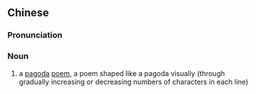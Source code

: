 {{also|宝塔诗}}
==Chinese==
{{zh-forms|s=宝塔诗|type=21}}

===Pronunciation===
{{zh-pron
|m=bǎotǎshī
|cat=n
}}

===Noun===
{{zh-noun}}

# a [[pagoda]] [[poem]], a poem shaped like a pagoda visually (through gradually increasing or decreasing numbers of characters in each line)
